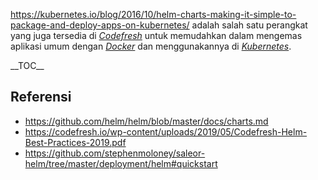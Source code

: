 [[Helm Charts|https://kubernetes.io/blog/2016/10/helm-charts-making-it-simple-to-package-and-deploy-apps-on-kubernetes/]] adalah salah satu perangkat yang juga tersedia di ''[[Apa-Itu-Codefresh|Codefresh]]'' untuk memudahkan dalam mengemas  aplikasi umum dengan ''[[Apa-Itu-Docker|Docker]]'' dan menggunakannya di ''[[Apa-Itu-Kubernetes|Kubernetes]]''.

__TOC__
==Referensi==
* [[HELM Charts - Dokumentasi|https://github.com/helm/helm/blob/master/docs/charts.md]]
* [[HELM Charts - Best-Practices (pdf)|https://codefresh.io/wp-content/uploads/2019/05/Codefresh-Helm-Best-Practices-2019.pdf]]
* [[HELM Charts - Quickstart for Saleor|https://github.com/stephenmoloney/saleor-helm/tree/master/deployment/helm#quickstart]]